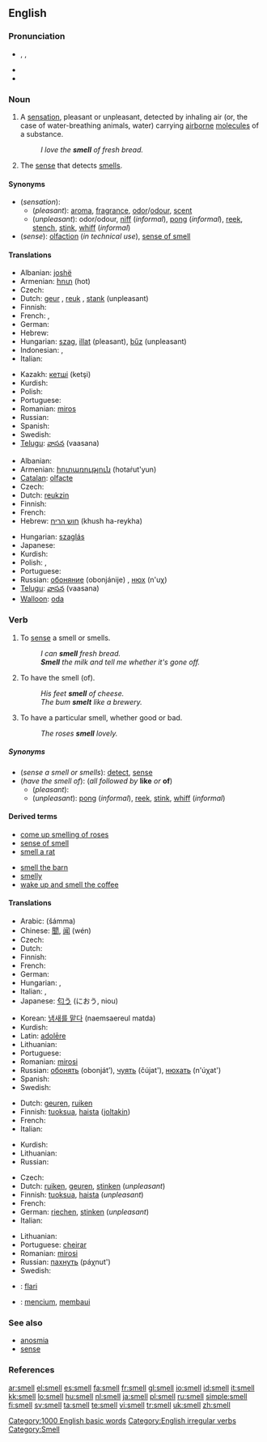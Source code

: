 ==English==

===Pronunciation===
* {{enPR|smĕl}}, {{IPA|/smɛl/}}, {{SAMPA|/smEl/}}
* {{audio|en-us-smell.ogg|Audio (US)}}
* {{rhymes|ɛl}}

===Noun===
{{en-noun|s|-}}

# A [[sensation]], pleasant or unpleasant, detected by inhaling air (or, the case of water-breathing animals, water) carrying [[airborne]] [[molecule]]s of a substance.
#: ''I love the '''smell''' of fresh bread.''
# {{physiology}} The [[sense]] that detects [[smell]]s.

====Synonyms====
* (''sensation''):
** (''pleasant''): [[aroma]], [[fragrance]], [[odor]]/[[odour]], [[scent]]
** (''unpleasant''): odor/odour, [[niff]] (''informal''), [[pong]] (''informal''), [[reek]], [[stench]], [[stink]], [[whiff]] (''informal'')
* (''sense''): [[olfaction]] (''in technical use''), [[sense of smell]]

====Translations====
{{trans-top|sensation}}
* Albanian: [[joshë]]
* Armenian: [[հոտ]] (hot)
* Czech: {{t-|cs|vůně|f}}
* Dutch: [[geur]] {{m}}, [[reuk]] {{m}}, [[stank]] {{m}} (unpleasant)
* Finnish: {{t+|fi|haju}}
* French: {{t+|fr|odeur|f}}, {{t+|fr|parfum|m}}
* German: {{t+|de|Geruch|m}}
* Hebrew: {{t-|he|ריח|m|tr=reykha|sc=Hebr}}
* Hungarian: [[szag]], [[illat]] (pleasant), [[bűz]] (unpleasant)
* Indonesian: {{t+|id|bau|xs=Indonesian}}, {{t+|id|aroma|xs=Indonesian}}
* Italian: {{t+|it|odore}}
{{trans-mid}}
* Kazakh: [[кетшi]] (ketşi)
* Kurdish: {{t+|ku|بۆن|sc=KUchar}}
* Polish: {{t-|pl|zapach|m}}
* Portuguese: {{t+|pt|cheiro|m}}
* Romanian: [[miros]] {{n}}
* Russian: {{t+|ru|запах|m|tr=zápakh|sc=Cyrl}}
* Spanish: {{t+|es|olor|m}}
* Swedish: {{t+|sv|lukt|c}}
* [[Telugu]]: [[వాసన]] (vaasana)
{{trans-bottom}}

{{trans-top|sense}}
* Albanian: {{t-|sq|erë|xs=Albanian}}
* Armenian: [[հոտառություն]] (hotaṙut'yun)
* [[Catalan]]: [[olfacte]]
* Czech: {{t+|cs|čich|m}}
* Dutch: [[reukzin]] {{m}}
* Finnish: {{t+|fi|hajuaisti}}
* French: {{t+|fr|odorat|m}}
* Hebrew: [[חוש הריח]] (khush ha-reykha) {{m}}
{{trans-mid}}
* Hungarian: [[szaglás]]
* Japanese: {{t-|ja|嗅覚|sc=Jpan}}
* Kurdish: {{KUchar|[[بۆن]]}}
* Polish: {{t-|pl|węch|m}}, {{t+|pl|zmysł zapachu|m}}
* Portuguese: {{t+|pt|olfato|m}}
* Russian: [[обоняние]] (obonjánije) {{n}}, [[нюх]] (n'uχ)
* [[Telugu]]: [[వాసన]] (vaasana)
* [[Walloon]]: [[oda#Walloon|oda]]
{{trans-bottom}}

===Verb===
{{en-verb|smells|smelling|'''[[smelled]]''' ''or'' '''[[smelt]]'''}}

# {{transitive}} To [[sense]] a smell or smells.
#: ''I can '''smell''' fresh bread.''
#: '''''Smell''' the milk and tell me whether it's gone off.''
# {{context|transitive|followed by '''like''' ''or'' '''of'''}} To have the smell (of).
#: ''His feet '''smell''' of cheese.''
#: ''The bum '''smelt''' like a brewery.'' <!-- Is 'smelt' only used negatively?-->
# {{intransitive}} To have a particular smell, whether good or bad.
#: ''The roses '''smell''' lovely.''

=====Synonyms=====
* (''sense a smell or smells''): [[detect]], [[sense]]
* (''have the smell of''): (''all followed by'' '''like''' ''or'' '''of''')
** (''pleasant''):
** (''unpleasant''): [[pong]] (''informal''), [[reek]], [[stink]], [[whiff]] (''informal'')

====Derived terms====
{{top2}}
* [[come up smelling of roses]]
* [[sense of smell]]
* [[smell a rat]]
{{mid2}}
* [[smell the barn]]
* [[smelly]]
* [[wake up and smell the coffee]]
{{bottom2}}

====Translations====
{{trans-top|sense a smell or smells}}
* Arabic: {{Arab|[[شم]]}} (šámma)
* Chinese: [[聞]], [[闻]] (wén)
* Czech: {{t-|cs|cítit}}
* Dutch: {{t+|nl|ruiken}}
* Finnish: {{t+|fi|haistaa}}
* French: {{t+|fr|sentir}}
* German: {{t+|de|riechen}}
* Hungarian: {{t+|hu|szagol}}, {{t+|hu|megszagol}}
* Italian: {{t+|it|sentire}}, {{t-|it|fiutare}}
* Japanese: [[匂う]] (におう, niou)
{{trans-mid}}
* Korean: [[냄새를 맡다]] (naemsaereul matda)
* Kurdish: {{KUchar|[[بۆنکردن]]}}
* Latin: [[adolēre]]
* Lithuanian: {{t-|lt|uosti|xs=Lithuanian}}
* Portuguese: {{t+|pt|cheirar}}
* Romanian: [[mirosi]]
* Russian: [[обонять]] (obonját’), [[чуять]] (čújat'), [[нюхать]] (n'úχat')
* Spanish: {{t+|es|oler}}
* Swedish: {{t+|sv|lukta}}
{{trans-bottom}}

{{trans-top|have the smell of}}
* Dutch: [[geuren]], [[ruiken]]
* Finnish: [[tuoksua]], [[haista]] ([[joltakin]])
* French: {{t+|fr|sentir}}
* Italian: {{t+|it|sentire}}
{{trans-mid}}
* Kurdish: {{KUchar|[[بۆن]]}}
* Lithuanian: {{t-|lt|uosti|xs=Lithuanian}}
* Russian: {{t+|ru|пахнуть|tr=páχnut'|sc=Cyrl}}
{{trans-bottom}}

{{trans-top|have a particular smell}}
* Czech: {{t-|cs|vonět}}
* Dutch: [[ruiken]], [[geuren]], [[stinken]] (''unpleasant'')
* Finnish: [[tuoksua]], [[haista]] (''unpleasant'')
* French: {{t+|fr|sentir}}
* German: [[riechen]], [[stinken]] (''unpleasant'')
* Italian: {{t+|it|sentire}}
{{trans-mid}}
* Lithuanian: {{t-|lt|uosti|xs=Lithuanian}}
* Portuguese: [[cheirar]]
* Romanian: [[mirosi]]
* Russian: [[пахнуть]] (páχnut')
* Swedish: {{t+|sv|lukta}}
{{trans-bottom}}

{{checktrans-top}}
* {{ttbc|Esperanto}}: [[flari]]
* {{ttbc|Indonesian}}: [[cium|mencium]], [[bau|membaui]]
{{trans-bottom}}

===See also===
* [[anosmia]]
* [[sense]]

===References===
{{R:Century 1911}}
{{R:Webster 1913}}

[[Category:1000 English basic words]]
[[Category:English irregular verbs]]
[[Category:Smell]]

[[ar:smell]]
[[el:smell]]
[[es:smell]]
[[fa:smell]]
[[fr:smell]]
[[gl:smell]]
[[io:smell]]
[[id:smell]]
[[it:smell]]
[[kk:smell]]
[[lo:smell]]
[[hu:smell]]
[[nl:smell]]
[[ja:smell]]
[[pl:smell]]
[[ru:smell]]
[[simple:smell]]
[[fi:smell]]
[[sv:smell]]
[[ta:smell]]
[[te:smell]]
[[vi:smell]]
[[tr:smell]]
[[uk:smell]]
[[zh:smell]]